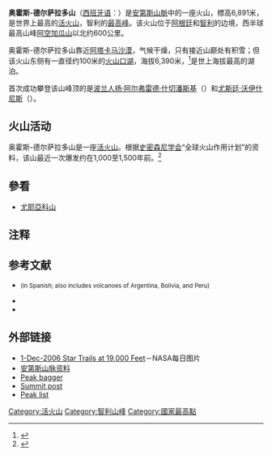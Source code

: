 {{Expand language|1=en|time=2021-04-19T08:32:29+00:00}}
{{Infobox Mountain 
| 名稱 = 奥霍斯-德尔萨拉多山<br />{{lang|es|Ojos del Salado}}
| 照片 = Ojos del Salado summit.jpg
| 照片說明 = 从阿根廷峰顶望向智利峰顶
| 海拔 =6,891米
| 位置 = [[阿根廷|阿根廷]][[卡塔马卡省|卡塔马卡]]－[[智利|智利]][[阿塔卡马大区|阿塔卡马]]
| 山脈 = [[安第斯山脉|安第斯山脉]]
| 相對高度 = 3,688米<ref name="peaklist">{{cite web|url=http://www.peaklist.org/WWlists/ultras/andes1.html|title=Andes ultra-prominent peaks|publisher=peaklist.org|date=2007年5月10日|accessdate=2007年10月6日|archive-date=2018年10月4日|archive-url=https://web.archive.org/web/20181004074003/http://www.peaklist.org/WWlists/ultras/andes1.html|dead-url=no}}</ref> 
| 地形圖 =
| 類別 = [[层状火山|层状火山]]
| 首次登頂 =1937年2月26日<br />{{flagicon|POL}}扬·阿尔弗雷德·什切潘斯基<br />{{flagicon|POL}}尤斯廷·沃伊什尼斯
| Easiest route =攀爬
| pushpin_map = Argentina
| pushpin_map_caption = 奧霍斯-德爾薩拉多山的位置
| latd=27 |latm=06 |lats=34.6 |latNS=S
| longd=68 |longm=32 |longs=32.1 |longEW=W
| region=CL
}}
'''奥霍斯-德尔萨拉多山'''（[[西班牙语|西班牙语]]：'''{{lang|es|Ojos del Salado}}'''）是[[安第斯山脈|安第斯山脈]]中的一座火山，標高6,891米，是世界上最高的[[活火山|活火山]]，智利的[[各国最高点列表|最高峰]]。该火山位于[[阿根廷|阿根廷]]和[[智利|智利]]的边境，西半球最高山峰[[阿空加瓜山|阿空加瓜山]]以北约600公里。

奥霍斯-德尔萨拉多山靠近[[阿塔卡马沙漠|阿塔卡马沙漠]]，气候干燥，只有接近山巅处有积雪；但该火山东侧有一直径约100米的[[火山口湖|火山口湖]]，海拔6,390米，<ref>{{cite web |url=http://www.andes.org.uk/peak-info-6000/ojos-info.htm |title=Ojos del Salado 6893m |publisher=andes.org.uk |deadurl=yes |archiveurl=https://web.archive.org/web/20070427082230/http://www.andes.org.uk/peak-info-6000/ojos-info.htm |archivedate=2007-04-27 |access-date=2007-10-06 }}</ref>是世上海拔最高的湖泊。

首次成功攀登该山峰顶的是[[波兰人|波兰人]][[扬·阿尔弗雷德·什切潘斯基|扬·阿尔弗雷德·什切潘斯基]]（{{lang|pl|Jan Alfred Szczepański}}）和[[尤斯廷·沃伊什尼斯|尤斯廷·沃伊什尼斯]]（{{lang|pl|Justyn Wojsznis}}）。

== 火山活动 ==
奥霍斯-德尔萨拉多山是一座[[活火山|活火山]]。根据[[史密森尼学会|史密森尼学会]]“全球火山作用计划”的资料，该山最近一次爆发约在1,000至1,500年前。<ref>{{cite web|url=http://www.volcano.si.edu/world/volcano.cfm?vnum=1505-13%3D|title=Nevados Ojos del Salado|work=史密森尼学会|accessdate=2007-10-06|archive-date=2020-11-05|archive-url=https://web.archive.org/web/20201105231725/https://volcano.si.edu/world/volcano.cfm?vnum=1505-13=|dead-url=no}}</ref>

== 參看 ==
* [[尤耶亞科山|尤耶亞科山]]

== 注释 ==
{{reflist}}

== 参考文献 ==
<div class="references-small">
* {{cite book | last = González-Ferrán | first = Oscar | title = Volcanes de Chile | publisher = Santiago, Chile: Instituto Geográfico Militar | date = 1995 | pages=640 pp | isbn =956-202-054-1 }} <small>(in Spanish; also includes volcanoes of Argentina, Bolivia, and Peru)</small>
* {{cite book | last = De Silva | first = Shanaka L.  | coauthors= Francis, Peter | title = Volcanoes of the Central Andes | publisher = Springer-Verlag | date = 1991 | pages=216 pp | isbn = 3540537066 }}
* {{cite book | last = Biggar | first = John | title = The Andes: A Guide for Climbers (3rd ed.) | publisher = Andes Publishing (Scotland) | date = 2005 | pages = 304 pp | url = http://www.andes.org.uk/ | isbn = 0-9536087-2-7 | access-date = 2007-10-06 | archive-date = 2015-04-20 | archive-url = https://web.archive.org/web/20150420043006/http://www.andes.org.uk/ | dead-url = no }}
</div>

== 外部链接 ==
* [http://antwrp.gsfc.nasa.gov/apod/ap061202.html 1-Dec-2006 Star Trails at 19,000 Feet]{{Wayback|url=http://antwrp.gsfc.nasa.gov/apod/ap061202.html |date=20110115055841 }}－NASA每日图片
* [https://web.archive.org/web/20090716050935/http://www.andes.org.uk/andes-information-files/6000m-peaks.htm 安第斯山脉资料]
* [http://www.peakbagger.com/peak.aspx?pid=8569 Peak bagger] {{Wayback|url=http://www.peakbagger.com/peak.aspx?pid=8569 |date=20200918095851 }}
* [http://www.summitpost.org/show/mountain_link.pl/mountain_id/126 Summit post] {{Wayback|url=http://www.summitpost.org/show/mountain_link.pl/mountain_id/126 |date=20080706193549 }}
* [http://www.peaklist.org/WWsurveys/SA/ojos.html Peak list] {{Wayback|url=http://www.peaklist.org/WWsurveys/SA/ojos.html |date=20060517121300 }}
{{commonscat|Ojos del Salado}}

[[Category:活火山|Category:活火山]]
[[Category:智利山峰|Category:智利山峰]]
[[Category:國家最高點|Category:國家最高點]]